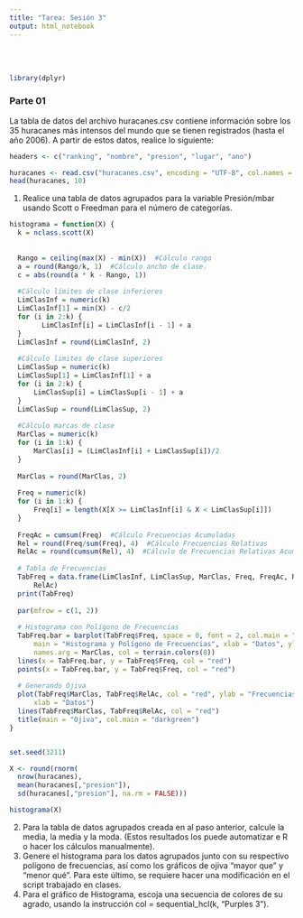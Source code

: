 ```yaml
---
title: "Tarea: Sesión 3"
output: html_notebook
---
```

<br><br>
```r
library(dplyr)
```

### Parte 01

La tabla de datos del archivo huracanes.csv contiene información sobre los 35 huracanes
más intensos del mundo que se tienen registrados (hasta el año 2006). A partir de estos
datos, realice lo siguiente: <br>

```r
headers <- c("ranking", "nombre", "presion", "lugar", "ano")

huracanes <- read.csv("huracanes.csv", encoding = "UTF-8", col.names = headers, sep = ";")
head(huracanes, 10)
```

1. Realice una tabla de datos agrupados para la variable Presión/mbar usando Scott o
Freedman para el número de categorías.<br>

```r
histograma = function(X) {
  k = nclass.scott(X)
    
    
  Rango = ceiling(max(X) - min(X))  #Cálculo rango
  a = round(Rango/k, 1)  #Cálculo ancho de clase.
  c = abs(round(a * k - Rango, 1))
    
  #Cálculo límites de clase inferiores
  LimClasInf = numeric(k)  
  LimClasInf[1] = min(X) - c/2
  for (i in 2:k) {
        LimClasInf[i] = LimClasInf[i - 1] + a
  }
  LimClasInf = round(LimClasInf, 2)
  
  #Cálculo limites de clase superiores
  LimClasSup = numeric(k)  
  LimClasSup[1] = LimClasInf[1] + a
  for (i in 2:k) {
      LimClasSup[i] = LimClasSup[i - 1] + a
  }
  LimClasSup = round(LimClasSup, 2)
  
  #Cálculo marcas de clase
  MarClas = numeric(k)  
  for (i in 1:k) {
      MarClas[i] = (LimClasInf[i] + LimClasSup[i])/2
  }
  
  MarClas = round(MarClas, 2)
  
  Freq = numeric(k)
  for (i in 1:k) {
      Freq[i] = length(X[X >= LimClasInf[i] & X < LimClasSup[i]])
  }
  
  FreqAc = cumsum(Freq)  #Cálculo Frecuencias Acumuladas
  Rel = round(Freq/sum(Freq), 4)  #Cálculo Frecuencias Relativas
  RelAc = round(cumsum(Rel), 4)  #Cálculo de Frecuencias Relativas Acumuladas 
  
  # Tabla de Frecuencias
  TabFreq = data.frame(LimClasInf, LimClasSup, MarClas, Freq, FreqAc, Rel, 
      RelAc)
  print(TabFreq)
  
  par(mfrow = c(1, 2))
  
  # Histograma con Polígono de Frecuencias
  TabFreq.bar = barplot(TabFreq$Freq, space = 0, font = 2, col.main = "darkgreen", 
      main = "Histograma y Polígono de Frecuencias", xlab = "Datos", ylab = "Frecuencias", 
      names.arg = MarClas, col = terrain.colors(8))
  lines(x = TabFreq.bar, y = TabFreq$Freq, col = "red")
  points(x = TabFreq.bar, y = TabFreq$Freq, col = "red")
  
  # Generando Ojiva
  plot(TabFreq$MarClas, TabFreq$RelAc, col = "red", ylab = "Frecuencias Relativas Acumuladas", 
      xlab = "Datos")
  lines(TabFreq$MarClas, TabFreq$RelAc, col = "red")
  title(main = "Ojiva", col.main = "darkgreen")
}
```

```r

```


```r
set.seed(3211)

X <- round(rnorm(
  nrow(huracanes),
  mean(huracanes[,"presion"]),
  sd(huracanes[,"presion"], na.rm = FALSE))) 

histograma(X) 
```

2. Para la tabla de datos agrupados creada en al paso anterior, calcule la media, la
media y la moda. (Estos resultados los puede automatizar e R o hacer los cálculos
manualmente).<br>
3. Genere el histograma para los datos agrupados junto con su respectivo polígono de
frecuencias, así como los gráficos de ojiva “mayor que” y “menor qué”. Para este
último, se requiere hacer una modificación en el script trabajado en clases.<br>
4. Para el gráfico de Histograma, escoja una secuencia de colores de su agrado, usando
la instrucción col = sequential_hcl(k, "Purples 3"). <br>



